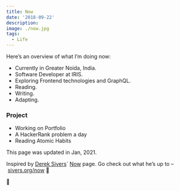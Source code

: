 ```yaml
---
title: Now
date: '2018-09-22'
description:
image: ./now.jpg
tags:
  - Life
---
```


Here’s an overview of what I’m doing now:

- Currently in Greater Noida, India.
- Software Developer at IRIS.
- Exploring Frontend technologies and GraphQL.
- Reading.
- Writing.
- Adapting.

### Project

- Working on Portfolio
- A HackerRank problem a day
- Reading Atomic Habits

This page was updated in Jan, 2021.

Inspired by [Derek Sivers](https://sivers.org/)` [Now](https://nownownow.com/) page. Go check out what he’s up to – [sivers.org/now](http://sivers.org/now) 🙂

🙏
